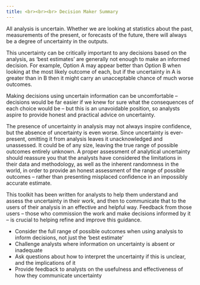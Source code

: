 ```yaml
---
title: <br><br><br> Decision Maker Summary
---
```


<div class = "rightA">
All analysis is uncertain. Whether we are looking at statistics about the past, measurements of the present, or forecasts of the future, there will always be a degree of uncertainty in the outputs.
</div>

<div class = "rightA">
This uncertainty can be critically important to any decisions based on the analysis, as ‘best estimates’ are generally not enough to make an informed decision. For example, Option A may appear better than Option B when looking at the most likely outcome of each, but if the uncertainty in A is greater than in B then it might carry an unacceptable chance of much worse outcomes.
</div>


<div class = "rightA">
Making decisions using uncertain information can be uncomfortable – decisions would be far easier if we knew for sure what the consequences of each choice would be – but this is an unavoidable position, so analysts aspire to provide honest and practical advice on uncertainty.
</div>

<div class = "rightA">
The presence of uncertainty in analysis may not always inspire confidence, but the absence of uncertainty is even worse. Since uncertainty is ever-present, omitting it from analysis leaves it unacknowledged and unassessed. It could be of any size, leaving the true range of possible outcomes entirely unknown. A proper assessment of analytical uncertainty should reassure you that the analysts have considered the limitations in their data and methodology, as well as the inherent randomness in the world, in order to provide an honest assessment of the range of possible outcomes – rather than presenting misplaced confidence in an impossibly accurate estimate.
</div>

<div class = "rightA">
This toolkit has been written for analysts to help them understand and assess the uncertainty in their work, and then to communicate that to the users of their analysis in an effective and helpful way. Feedback from those users – those who commission the work and make decisions informed by it – is crucial to helping refine and improve this guidance.
</div>

<div class = "rightA">
<ul>
<li> Consider the full range of possible outcomes when using analysis to inform decisions, not just the ‘best estimate’</li>
<li> Challenge analysts where information on uncertainty is absent or inadequate </li>
<li> Ask questions about how to interpret the uncertainty if this is unclear, and the implications of it </li>
<li> Provide feedback to analysts on the usefulness and effectiveness of how they communicate uncertainty </li>
